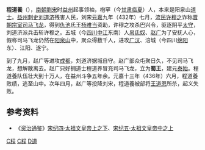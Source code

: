 '''程道養'''（{{bd||？|437年|catIdx=C,程}}），[[南朝|南朝]][[劉宋|劉宋]]时[[益州|益州]]起事领袖，枹罕（今[[甘肃|甘肃]][[临夏|临夏]]）人，本来是阳泉山[[道士|道士]]。[[益州|益州]][[刺史|刺史]][[刘道济|刘道济]]残害人民，刘宋[[元嘉|元嘉]]九年（432年）七月，[[流民|流民]][[许穆之|许穆之]]诈称[[晋朝|晋朝]][[宗室|宗室]][[司马飞龙|司马飞龙]]，得到[[仇池|仇池]]氐王[[杨难当|杨难当]]资助，许穆之攻杀巴兴令，驱逐阴平[[太守|太守]]，刘道济派兵击斩许穆之。五城（今[[四川|四川]][[中江|中江]]东南）人[[帛氐奴|帛氐奴]]、[[赵广|赵广]]为了安抚人心，假称司马飞龙仍然在[[阳泉山|阳泉山]]中，聚众得数千人，进攻[[广汉|广汉]]、涪城（今四川[[绵阳|绵阳]]东）、江阳、遂宁。

到了九月，赵广等进攻[[成都|成都]]，刘道济据城自守。赵广部众屯聚日久，不见司马飞龙，想解散离去。赵广只好拥道士程道养冒充司马飞龙，立为'''蜀王'''，建元[[泰始_(程道養)|泰始]]。程道養队伍壮大到十万人，在益州斗争五年余。元嘉十三年（436年）六月，程道養败绩，逃至山中。次年四月，赵广等投降刘宋，程道養被部将[[王道恩|王道恩]]所杀，起义失败。

== 参考资料 ==
*《[[资治通鉴|资治通鉴]]》[[s:資治通鑑/卷122|宋纪四·太祖文皇帝上之下]]、[[s:資治通鑑/卷123|宋纪五·太祖文皇帝中之上]]

{{中國民變起事領袖}}

[[Category:南北朝民變領袖|C程]]
[[Category:临夏人|C程]]
[[Category:程姓|D道]]
